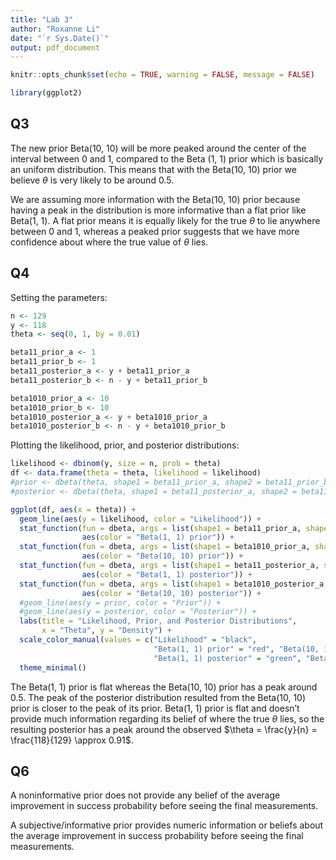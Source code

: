 ```yaml
---
title: "Lab 3"
author: "Roxanne Li"
date: "`r Sys.Date()`"
output: pdf_document
---
```


```r
knitr::opts_chunk$set(echo = TRUE, warning = FALSE, message = FALSE)
```

```r
library(ggplot2)
```

## Q3

The new prior Beta(10, 10) will be more peaked around the center of the interval between 0 and 1, compared to the Beta (1, 1) prior which is basically an uniform distribution. This means that with the Beta(10, 10) prior we believe $\theta$ is very likely to be around 0.5. 

We are assuming more information with the Beta(10, 10) prior because having a peak in the distribution is more informative than a flat prior like Beta(1, 1). A flat prior means it is equally likely for the true $\theta$ to lie anywhere between 0 and 1, whereas a peaked prior suggests that we have more confidence about where the true value of $\theta$ lies.  


## Q4

Setting the parameters:
```r
n <- 129
y <- 118
theta <- seq(0, 1, by = 0.01)

beta11_prior_a <- 1
beta11_prior_b <- 1
beta11_posterior_a <- y + beta11_prior_a
beta11_posterior_b <- n - y + beta11_prior_b

beta1010_prior_a <- 10
beta1010_prior_b <- 10
beta1010_posterior_a <- y + beta1010_prior_a
beta1010_posterior_b <- n - y + beta1010_prior_b
```

Plotting the likelihood, prior, and posterior distributions:
```r
likelihood <- dbinom(y, size = n, prob = theta)
df <- data.frame(theta = theta, likelihood = likelihood)
#prior <- dbeta(theta, shape1 = beta11_prior_a, shape2 = beta11_prior_b)
#posterior <- dbeta(theta, shape1 = beta11_posterior_a, shape2 = beta11_posterior_a)

ggplot(df, aes(x = theta)) +
  geom_line(aes(y = likelihood, color = "Likelihood")) +
  stat_function(fun = dbeta, args = list(shape1 = beta11_prior_a, shape2 = beta11_prior_b), 
                aes(color = "Beta(1, 1) prior")) +
  stat_function(fun = dbeta, args = list(shape1 = beta1010_prior_a, shape2 = beta1010_prior_b), 
                aes(color = "Beta(10, 10) prior")) +
  stat_function(fun = dbeta, args = list(shape1 = beta11_posterior_a, shape2 = beta11_posterior_b), 
                aes(color = "Beta(1, 1) posterior")) +
  stat_function(fun = dbeta, args = list(shape1 = beta1010_posterior_a, shape2 = beta1010_posterior_b),
                aes(color = "Beta(10, 10) posterior")) +
  #geom_line(aes(y = prior, color = "Prior")) +
  #geom_line(aes(y = posterior, color = "Posterior")) +
  labs(title = "Likelihood, Prior, and Posterior Distributions",
       x = "Theta", y = "Density") +
  scale_color_manual(values = c("Likelihood" = "black", 
                                "Beta(1, 1) prior" = "red", "Beta(10, 10) prior" = "orange",
                                "Beta(1, 1) posterior" = "green", "Beta(10, 10) posterior" = "blue")) +
  theme_minimal()
```

The Beta(1, 1) prior is flat whereas the Beta(10, 10) prior has a peak around 0.5. The peak of the posterior distribution resulted from the Beta(10, 10) prior is closer to the peak of its prior. Beta(1, 1) prior is flat and doesn't provide much information regarding its belief of where the true $\theta$ lies, so the resulting posterior has a peak around the observed $\theta = \frac{y}{n} = \frac{118}{129} \approx 0.91$.


## Q6

A noninformative prior does not provide any belief of the average improvement in success probability before seeing the final measurements.

A subjective/informative prior provides numeric information or beliefs about the average improvement in success probability before seeing the final measurements.



